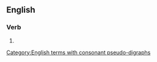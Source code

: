 ==English==

===Verb===
{{head|en|verb form}}

# {{present participle of|en|dishonour|nocat=1}}

[[Category:English terms with consonant pseudo-digraphs]]